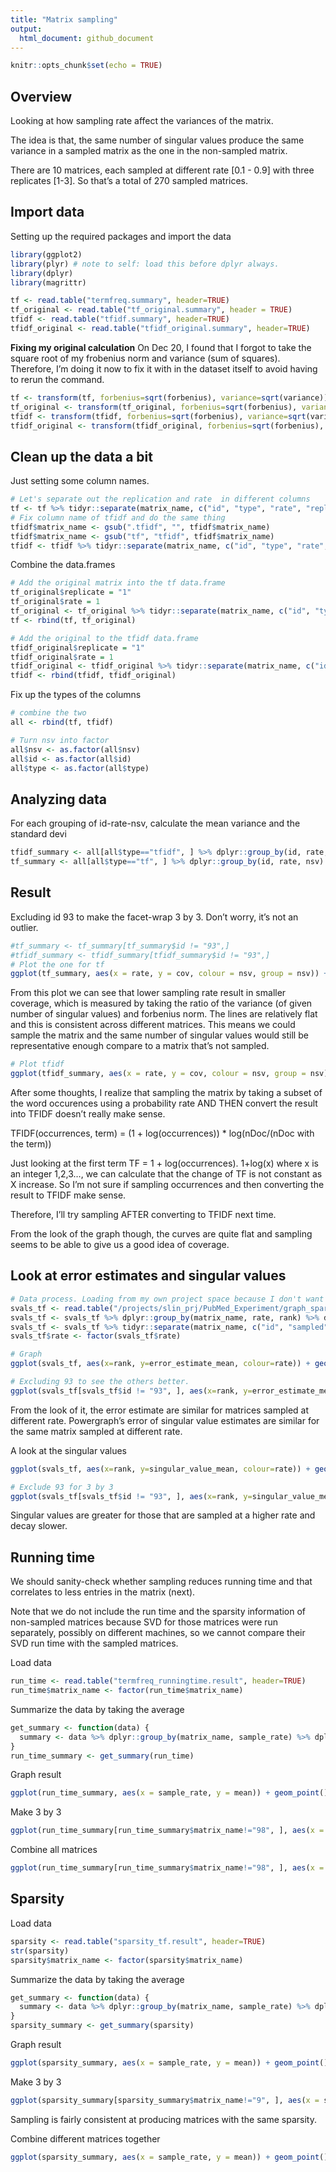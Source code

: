 ```yaml
---
title: "Matrix sampling"
output: 
  html_document: github_document
---
```


```r
knitr::opts_chunk$set(echo = TRUE)
```

## Overview 
Looking at how sampling rate affect the variances of the matrix. 

The idea is that, the same number of singular values produce the same variance in a sampled matrix as the one in the non-sampled matrix. 

There are 10 matrices, each sampled at different rate [0.1 - 0.9] with three replicates [1-3]. So that's a total of 270 sampled matrices. 

## Import data 
Setting up the required packages and import the data 
```r

library(ggplot2)
library(plyr) # note to self: load this before dplyr always. 
library(dplyr)
library(magrittr)
```

``` r
tf <- read.table("termfreq.summary", header=TRUE)
tf_original <- read.table("tf_original.summary", header = TRUE) 
tfidf <- read.table("tfidf.summary", header=TRUE)
tfidf_original <- read.table("tfidf_original.summary", header=TRUE)
```

**Fixing my original calculation** 
On Dec 20, I found that I forgot to take the square root of my frobenius norm and variance (sum of squares). Therefore, I'm doing it now to fix it with in the dataset itself to avoid having to rerun the command. 

```r
tf <- transform(tf, forbenius=sqrt(forbenius), variance=sqrt(variance))
tf_original <- transform(tf_original, forbenius=sqrt(forbenius), variance=sqrt(variance))
tfidf <- transform(tfidf, forbenius=sqrt(forbenius), variance=sqrt(variance))
tfidf_original <- transform(tfidf_original, forbenius=sqrt(forbenius), variance=sqrt(variance))
```

## Clean up the data a bit

Just setting some column names.
```r
# Let's separate out the replication and rate  in different columns 
tf <- tf %>% tidyr::separate(matrix_name, c("id", "type", "rate", "replicate"), sep = "_") %>% readr::type_convert()
# Fix column name of tfidf and do the same thing 
tfidf$matrix_name <- gsub(".tfidf", "", tfidf$matrix_name)
tfidf$matrix_name <- gsub("tf", "tfidf", tfidf$matrix_name)
tfidf <- tfidf %>% tidyr::separate(matrix_name, c("id", "type", "rate", "replicate"), sep = "_") %>% readr::type_convert()
```

Combine the data.frames 
```r
# Add the original matrix into the tf data.frame 
tf_original$replicate = "1"
tf_original$rate = 1
tf_original <- tf_original %>% tidyr::separate(matrix_name, c("id", "type"), sep = "[.]")
tf <- rbind(tf, tf_original)

# Add the original to the tfidf data.frame 
tfidf_original$replicate = "1"
tfidf_original$rate = 1
tfidf_original <- tfidf_original %>% tidyr::separate(matrix_name, c("id", "type"), sep = "[.]")
tfidf <- rbind(tfidf, tfidf_original)

```
Fix up the types of the columns 
```r
# combine the two
all <- rbind(tf, tfidf)

# Turn nsv into factor 
all$nsv <- as.factor(all$nsv)
all$id <- as.factor(all$id)
all$type <- as.factor(all$type)
```

## Analyzing data

For each grouping of id-rate-nsv, calculate the mean variance and the standard devi

```r
tfidf_summary <- all[all$type=="tfidf", ] %>% dplyr::group_by(id, rate, nsv) %>% dplyr::summarise_at(c("variance", "forbenius"), c("mean", "sd")) %>% dplyr::mutate(cov = variance_mean / forbenius_mean)
tf_summary <- all[all$type=="tf", ] %>% dplyr::group_by(id, rate, nsv) %>% dplyr::summarise_at(c("variance", "forbenius"), c("mean", "sd")) %>% dplyr::mutate(cov = variance_mean / forbenius_mean)
```

## Result

Excluding id 93 to make the facet-wrap 3 by 3. Don't worry, it's not an outlier. 
```r
#tf_summary <- tf_summary[tf_summary$id != "93",]
#tfidf_summary <- tfidf_summary[tfidf_summary$id != "93",]
# Plot the one for tf 
ggplot(tf_summary, aes(x = rate, y = cov, colour = nsv, group = nsv)) + geom_point() + geom_line() + facet_wrap(~id, nrow=2, scales="fixed", shrink=FALSE) + ylab("coverage") + xlab("sampling rate") + theme_bw()
```

From this plot we can see that lower sampling rate result in smaller coverage, which is measured by taking the ratio of the variance (of given number of singular values) and forbenius norm. The lines are relatively flat and this is consistent across different matrices. This means we could sample the matrix and the same number of singular values would still be representative enough compare to a matrix that's not sampled. 

```r
# Plot tfidf 
ggplot(tfidf_summary, aes(x = rate, y = cov, colour = nsv, group = nsv)) + geom_point() + geom_line() + facet_wrap(~id, nrow=2) + ylab("coverage") + xlab("sampling rate")  + theme_bw()
```

After some thoughts, I realize that sampling the matrix by taking a subset of the word occurences using a probability rate AND THEN convert the result into TFIDF doesn't really make sense. 

TFIDF(occurrences, term) = (1 + log(occurrences)) * log(nDoc/(nDoc with the term))

Just looking at the first term  TF = 1 + log(occurrences).  1+log(x) where x is an integer 1,2,3..., we can calculate that the change of TF is not constant as X increase.  So I'm not sure if sampling occurrences and then converting the result to TFIDF make sense.  

Therefore, I'll try sampling AFTER converting to TFIDF next time. 

From the look of the graph though, the curves are quite flat and sampling seems to be able to give us a good idea of coverage. 

## Look at error estimates and singular values
```r
# Data process. Loading from my own project space because I don't want to commit the result file. 
svals_tf <- read.table("/projects/slin_prj/PubMed_Experiment/graph_sparsification/svals_sampled_tf.result", header=TRUE)
svals_tf <- svals_tf %>% dplyr::group_by(matrix_name, rate, rank) %>% dplyr::summarise_at(c("singular_value", "error_estimate"), c("mean", "sd"))
svals_tf <- svals_tf %>% tidyr::separate(matrix_name, c("id", "sampled", "type"), sep = "[.]") # simplify matrix name 
svals_tf$rate <- factor(svals_tf$rate)

# Graph
ggplot(svals_tf, aes(x=rank, y=error_estimate_mean, colour=rate)) + geom_point(alpha=0.5, size=0.5) + facet_wrap(~id, nrow=2, scale="free") + scale_color_brewer(palette="Spectral") + theme(axis.text.x = element_text(size = 9))  + ylab("means of error estimates") + theme_bw() + scale_x_continuous(breaks = seq(0, 1000, 500))

# Excluding 93 to see the others better. 
ggplot(svals_tf[svals_tf$id != "93", ], aes(x=rank, y=error_estimate_mean, colour=rate)) + geom_point(alpha=0.5, size=0.5) + facet_wrap(~id) + scale_color_brewer(palette="Spectral") + ylab("means of error estimate")
```
From the look of it, the error estimate are similar for matrices sampled at different rate. Powergraph's error of singular value estimates are similar for the same matrix sampled at different rate. 

A look at the singular values 

```r
ggplot(svals_tf, aes(x=rank, y=singular_value_mean, colour=rate)) + geom_point(alpha=0.5, size=0.5) + facet_wrap(~id, nrow=2) + scale_color_brewer(palette="Spectral") + ylab("singular value") + theme(axis.text.x = element_text(size = 9)) + theme_bw()

# Exclude 93 for 3 by 3 
ggplot(svals_tf[svals_tf$id != "93", ], aes(x=rank, y=singular_value_mean, colour=rate)) + geom_point(alpha=0.5, size=0.5) + facet_wrap(~id) + scale_color_brewer(palette="Spectral") + ylab("singular value")
``` 

Singular values are greater for those that are sampled at a higher rate and decay slower. 

## Running time

We should sanity-check whether sampling reduces running time and that correlates to less entries in the matrix (next).

Note that we do not include the run time and the sparsity information of non-sampled matrices because SVD for those matrices were run separately, possibly on different machines, so we cannot compare their SVD run time with the sampled matrices. 

Load data
```r
run_time <- read.table("termfreq_runningtime.result", header=TRUE)
run_time$matrix_name <- factor(run_time$matrix_name)
```

Summarize the data by taking the average

```r
get_summary <- function(data) {
  summary <- data %>% dplyr::group_by(matrix_name, sample_rate) %>% dplyr::summarise_at(c("run_time"), c("mean", "sd")) %>% dplyr::mutate(de = sd/sqrt(3) )
}
run_time_summary <- get_summary(run_time)
```

Graph result 

```r
ggplot(run_time_summary, aes(x = sample_rate, y = mean)) + geom_point() + geom_line() + geom_errorbar(aes(ymax = mean + de, ymin=mean - de), width=0.01) +  facet_wrap(~matrix_name, nrow=2, scale="free") + ylab("average run time (seconds)") + xlab("sampling rate") + theme_bw()
```

Make 3 by 3 
```r
ggplot(run_time_summary[run_time_summary$matrix_name!="98", ], aes(x = sample_rate, y = mean)) + geom_point() + geom_line() + geom_errorbar(aes(ymax = mean + de, ymin=mean - de), width=0.01) +  facet_wrap(~matrix_name, ncol=2) + ylab("average run time (seconds)") + xlab("sampling rate")
```

Combine all matrices

```r
ggplot(run_time_summary[run_time_summary$matrix_name!="98", ], aes(x = sample_rate, y = mean)) + geom_point() + stat_summary(fun.y = mean, geom="line", size=1.0) + ylab("average run time (seconds)") + xlab("sampling rate")
```


## Sparsity 

Load data
```r
sparsity <- read.table("sparsity_tf.result", header=TRUE)
str(sparsity)
sparsity$matrix_name <- factor(sparsity$matrix_name)
```

Summarize the data by taking the average

```r
get_summary <- function(data) {
  summary <- data %>% dplyr::group_by(matrix_name, sample_rate) %>% dplyr::summarise_at(c("n_entries"), c("mean", "sd")) %>% dplyr::mutate(de = sd/sqrt(3) )
}
sparsity_summary <- get_summary(sparsity)
```

Graph result 

```r
ggplot(sparsity_summary, aes(x = sample_rate, y = mean)) + geom_point() + geom_line() + geom_errorbar(aes(ymax = mean + de, ymin=mean - de), width=0.01) +  facet_wrap(~matrix_name, nrow=2) + ylab("Average number of entries") + xlab("sampling rate") + theme_bw()
```

Make 3 by 3 
```r
ggplot(sparsity_summary[sparsity_summary$matrix_name!="9", ], aes(x = sample_rate, y = mean)) + geom_point() + geom_line() + geom_errorbar(aes(ymax = mean + de, ymin=mean - de), width=0.01) +  facet_wrap(~matrix_name) + ylab("Average number of entries") + xlab("sampling rate")
```

Sampling is fairly consistent at producing matrices with the same sparsity. 

Combine different matrices together 
```r
ggplot(sparsity_summary, aes(x = sample_rate, y = mean)) + geom_point() + geom_errorbar(aes(ymax = mean + de, ymin=mean - de), width=0.01) + stat_summary(fun.y = mean, geom="line", size=1.0) + ylab("average sparsity") + xlab("sampling rate")
```